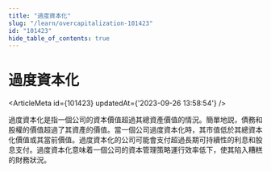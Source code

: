 ```yaml
---
title: "過度資本化"
slug: "/learn/overcapitalization-101423"
id: "101423"
hide_table_of_contents: true
---
```



# 過度資本化

<ArticleMeta id={101423} updatedAt={'2023-09-26 13:58:54'} />
<div className='border-solid border-b border-t-0 my-4 border-[var(--ifm-color-gray-300)]' />

過度資本化是指一個公司的資本價值超過其總資產價值的情況。簡單地説，債務和股權的價值超過了其資產的價值。當一個公司過度資本化時，其市值低於其總資本化價值或其當前價值。過度資本化的公司可能會支付超過長期可持續性的利息和股息支付。過度資本化意味着一個公司的資本管理策略運行效率低下，使其陷入糟糕的財務狀況。
